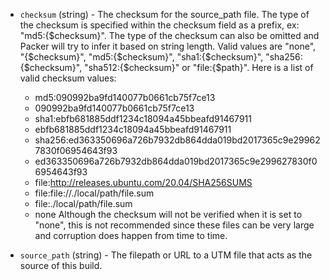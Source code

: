 <!-- Code generated from the comments of the Config struct in builder/utm/utm/config.go; DO NOT EDIT MANUALLY -->

- `checksum` (string) - The checksum for the source_path file. The type of the checksum is
  specified within the checksum field as a prefix, ex: "md5:{$checksum}".
  The type of the checksum can also be omitted and Packer will try to
  infer it based on string length. Valid values are "none", "{$checksum}",
  "md5:{$checksum}", "sha1:{$checksum}", "sha256:{$checksum}",
  "sha512:{$checksum}" or "file:{$path}". Here is a list of valid checksum
  values:
   * md5:090992ba9fd140077b0661cb75f7ce13
   * 090992ba9fd140077b0661cb75f7ce13
   * sha1:ebfb681885ddf1234c18094a45bbeafd91467911
   * ebfb681885ddf1234c18094a45bbeafd91467911
   * sha256:ed363350696a726b7932db864dda019bd2017365c9e299627830f06954643f93
   * ed363350696a726b7932db864dda019bd2017365c9e299627830f06954643f93
   * file:http://releases.ubuntu.com/20.04/SHA256SUMS
   * file:file://./local/path/file.sum
   * file:./local/path/file.sum
   * none
  Although the checksum will not be verified when it is set to "none",
  this is not recommended since these files can be very large and
  corruption does happen from time to time.

- `source_path` (string) - The filepath or URL to a UTM file that acts as the
  source of this build.

<!-- End of code generated from the comments of the Config struct in builder/utm/utm/config.go; -->
